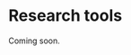 # Research tools {#sec-researchtools}

Coming soon.

<!-- - Observations
    - Eddy covariance
    - Remote sensing (NDVI, SIF, LST, VOD)
    - Soil moisture, lysimeter, tensiometer
    - sap flow
    - water potentials
    Novick et al., 2022
- Models
    - DGVMs
    Prentice et al., 2007: Dynamic Global Vegetation Modeling: Quantifying Terrestrial Ecosystem Responses to Large-Scale Environmental Change
    - Eco-evolutionary optimality
    Franklin et al., 2020
    - Model-data integration
    Dietze et al., 2018 [www.pnas.org/cgi/doi/10.1073/pnas.1710231115](http://www.pnas.org/cgi/doi/10.1073/pnas.1710231115)
    - Data-driven upscaling -->
    
<!-- Chapter 14 in Schulze book -->